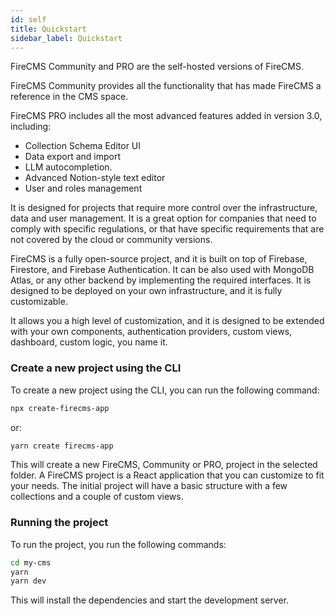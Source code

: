 ```yaml
---
id: self
title: Quickstart
sidebar_label: Quickstart
---
```


FireCMS Community and PRO are the self-hosted versions of FireCMS.

FireCMS Community provides all the functionality that has made FireCMS a reference in the CMS space.

FireCMS PRO includes all the most advanced features added in version 3.0, including:

- Collection Schema Editor UI
- Data export and import
- LLM autocompletion.
- Advanced Notion-style text editor
- User and roles management

It is designed for projects that require more control over the
infrastructure, data and user management. It is a great option for companies that need to
comply with specific regulations, or that have specific requirements that are not covered by the cloud or
community versions.

FireCMS is a fully open-source project, and it is built on top of Firebase, Firestore, and Firebase Authentication.
It can be also used with MongoDB Atlas, or any other backend by implementing the required interfaces.
It is designed to be deployed on your own infrastructure, and it is fully customizable.

It allows you a high level of customization, and it is designed to be extended with your own components,
authentication providers, custom views, dashboard, custom logic, you name it.

### Create a new project using the CLI

To create a new project using the CLI, you can run the following command:

```bash
npx create-firecms-app
```

or:

```bash
yarn create firecms-app
```

This will create a new FireCMS, Community or PRO, project in the selected folder.
A FireCMS project is a React application that you can customize to fit your needs.
The initial project will have a basic structure with a few collections and a couple of custom views.

### Running the project

To run the project, you run the following commands:

```bash
cd my-cms
yarn
yarn dev
```

This will install the dependencies and start the development server.
